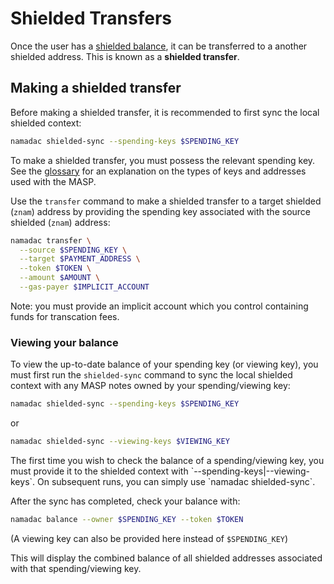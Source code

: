 
# Shielded Transfers

Once the user has a [shielded balance](./shielding.mdx), it can be transferred to a another shielded address. This is known as a __shielded transfer__.

## Making a shielded transfer

Before making a shielded transfer, it is recommended to first sync the local shielded context:
```bash copy
namadac shielded-sync --spending-keys $SPENDING_KEY
```

To make a shielded transfer, you must possess the relevant spending key. See the [glossary](./glossary.mdx) for
an explanation on the types of keys and addresses used with the MASP.

Use the `transfer` command to make a shielded transfer to a target shielded (`znam`) address by providing the spending key associated with the source shielded (`znam`) address:

```bash copy
namadac transfer \
  --source $SPENDING_KEY \
  --target $PAYMENT_ADDRESS \
  --token $TOKEN \
  --amount $AMOUNT \
  --gas-payer $IMPLICIT_ACCOUNT
```
<Callout>
Note: you must provide an implicit account which you control containing funds for transcation fees.
</Callout>


### Viewing your balance
To view the up-to-date balance of your spending key (or viewing key), you must first run the `shielded-sync` command to
sync the local shielded context with any MASP notes owned by your spending/viewing key:
```bash copy
namadac shielded-sync --spending-keys $SPENDING_KEY
```
or
```bash copy
namadac shielded-sync --viewing-keys $VIEWING_KEY
```

<Callout>
The first time you wish to check the balance of a spending/viewing key, you must provide it to the shielded context with 
`--spending-keys|--viewing-keys`. On subsequent runs, you can simply use `namadac shielded-sync`.
</Callout>

After the sync has completed, check your balance with:
```bash copy
namadac balance --owner $SPENDING_KEY --token $TOKEN
```
(A viewing key can also be provided here instead of `$SPENDING_KEY`)  

This will display the combined balance of all shielded addresses associated with that spending/viewing key.